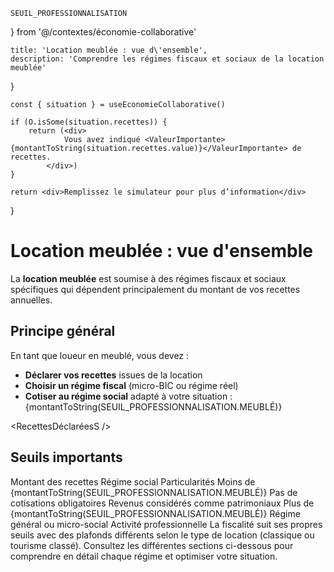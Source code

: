 	SEUIL_PROFESSIONNALISATION
} from '@/contextes/économie-collaborative'

	title: 'Location meublée : vue d\'ensemble',
	description: 'Comprendre les régimes fiscaux et sociaux de la location meublée'
}

	const { situation } = useEconomieCollaborative()

	if (O.isSome(situation.recettes)) {
		return (<div>
				Vous avez indiqué <ValeurImportante>{montantToString(situation.recettes.value)}</ValeurImportante> de recettes.
			</div>)
	}

	return <div>Remplissez le simulateur pour plus d’information</div>
}

# Location meublée : vue d'ensemble

La **location meublée** est soumise à des régimes fiscaux et sociaux spécifiques qui dépendent principalement du montant de vos recettes annuelles.

## Principe général

En tant que loueur en meublé, vous devez :
- **Déclarer vos recettes** issues de la location
- **Choisir un régime fiscal** (micro-BIC ou régime réel)
- **Cotiser au régime social** adapté à votre situation : <Valeur>{montantToString(SEUIL_PROFESSIONNALISATION.MEUBLÉ)}</Valeur>


<RecettesDéclaréesS />


## Seuils importants

<Tableau>
	<thead>
	<tr>
		<th>Montant des recettes</th>
		<th>Régime social</th>
		<th>Particularités</th>
	</tr>
	</thead>
	<tbody>
	<tr>
		<td>Moins de <Valeur $couleur="primary">{montantToString(SEUIL_PROFESSIONNALISATION.MEUBLÉ)}</Valeur></td>
		<td>Pas de cotisations obligatoires</td>
		<td>Revenus considérés comme patrimoniaux</td>
	</tr>
	<tr>
		<td>Plus de <Valeur $couleur="primary">{montantToString(SEUIL_PROFESSIONNALISATION.MEUBLÉ)}</Valeur></td>
		<td>Régime général ou micro-social</td>
		<td>Activité professionnelle</td>
	</tr>
		</tbody>
</Tableau>

<Info>
	La fiscalité suit ses propres seuils avec des plafonds différents selon le
	type de location (classique ou tourisme classé).
</Info>

<Conseil>
	Consultez les différentes sections ci-dessous pour comprendre en détail chaque
	régime et optimiser votre situation.
</Conseil>
